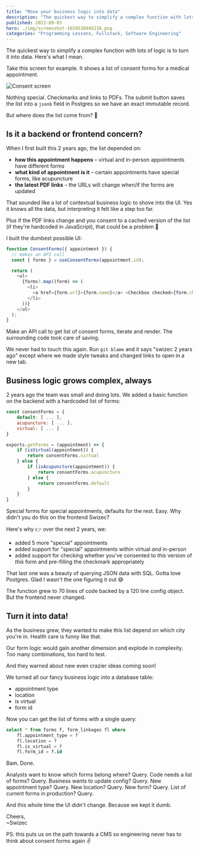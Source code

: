 ```yaml
---
title: "Move your business logic into data"
description: "The quickest way to simplify a complex function with lots of logic is to turn it into data. A lesson from production"
published: 2022-08-03
hero: ./img/screenshot-1659538945238.png
categories: "Programming Lessons, Fullstack, Software Engineering"
---
```


The quickest way to simplify a complex function with lots of logic is to turn it into data. Here's what I mean.

Take this screen for example. It shows a list of consent forms for a medical appointment.

![Consent screen](./img/Consent-screenf9ia26.png)

Nothing special. Checkmarks and links to PDFs. The submit button saves the list into a `jsonb` field in Postgres so we have an exact immutable record.

But where does the list come from? 🤔

## Is it a backend or frontend concern?

When I first built this 2 years ago, the list depended on:

- **how this appointment happens** – virtual and in-person appointments have different forms
- **what kind of appointment is it** – certain appointments have special forms, like acupuncture
- **the latest PDF links** – the URLs will change when/if the forms are updated

That sounded like a lot of contextual business logic to shove into the UI. Yes it knows all the data, but interpreting it felt like a step too far.

Plus if the PDF links change and you consent to a cached version of the list (if they're hardcoded in JavaScript), that could be a problem 🤔

I built the dumbest possible UI:

```javascript
function ConsentForms({ appointment }) {
  // makes an API call
  const { forms } = useConsentForms(appointment.id);

  return (
    <ul>
      {forms?.map((form) => (
        <li>
          <a href={form.url}>{form.name}</a> <Checkbox checked={form.checked} />
        </li>
      ))}
    </ul>
  );
}
```

Make an API call to get list of consent forms, iterate and render. The surrounding code took care of saving.

We never had to touch this again. Run `git blame` and it says "swizec 2 years ago" except where we made style tweaks and changed links to open in a new tab.

## Business logic grows complex, always

2 years ago the team was small and doing lots. We added a basic function on the backend with a hardcoded list of forms:

```javascript
const consentForms = {
	default: [ ... ],
	acupuncture: [ ... ],
	virtual: [ ... ]
}

exports.getForms = (appointment) => {
	if (isVirtual(appointment)) {
		return consentForms.virtual
	} else {
		if (isAcupuncture(appointment)) {
			return consentForms.acupuncture
		} else {
			return consentForms.default
		}
	}
}
```

Special forms for special appointments, defaults for the rest. Easy. Why didn't you do this on the frontend Swizec?

Here's why 👉 over the next 2 years, we:

- added 5 more "special" appointments
- added support for "special" appointments within virtual _and_ in-person
- added support for checking whether you've consented to _this_ version of _this_ form and pre-filling the checkmark appropriately

That last one was a beauty of querying JSON data with SQL. Gotta love Postgres. Glad I wasn't the one figuring it out 😅

The function grew to 70 lines of code backed by a 120 line config object. But the frontend never changed.

## Turn it into data!

As the business grew, they wanted to make this list depend on which city you're in. Health care is funny like that.

Our form logic would gain another dimension and explode in complexity. Too many combinations, too hard to test.

And they warned about new even crazier ideas coming soon!

We turned all our fancy business logic into a database table:

- appointment type
- location
- is virtual
- form id

Now you can get the list of forms with a single query:

```sql
select * from forms f, form_linkages fl where
	fl.appointment_type = ?
	fl.location = ?
	fl.is_virtual = ?
	fl.form_id = f.id
```

Bam. Done.

Analysts want to know which forms belong where? Query. Code needs a list of forms? Query. Business wants to update config? Query. New appointment type? Query. New location? Query. New form? Query. List of current forms in production? Query.

And this whole time the UI didn't change. Because we kept it dumb.

Cheers,<br/>
~Swizec

PS: this puts us on the path towards a CMS so engineering never has to think about consent forms again ✌️
